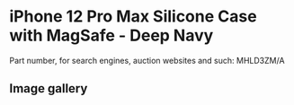 # iPhone 12 Pro Max Silicone Case with MagSafe - Deep Navy

Part number, for search engines, auction websites and such: MHLD3ZM/A

## Image gallery

<div style={{ width: "768px" }}>
  <GalleryComponent
    images={[
      {
        original: "/everysource/MHLD3",
        thumbnail: "/everypreview/MHLD3",
      },
      {
        original: "/everysource/MHLD3_AV1",
        thumbnail: "/everypreview/MHLD3_AV1",
      },
      {
        original: "/everysource/MHLD3_AV2",
        thumbnail: "/everypreview/MHLD3_AV2",
      },
      {
        original: "/everysource/MHLD3_AV3",
        thumbnail: "/everypreview/MHLD3_AV3",
      }
    ]}
  />
</div>